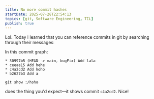 ```yaml
---
title: No more commit hashes
startDate: 2025-07-28T22:54:13
topics: [git, Software Engineering, TIL]
publish: true
---
```


Lol. Today I learned that you can reference commits in git by searching through their messages:

In this commit graph:

```shell
* 30997b5 (HEAD -> main, bugFix) Add lala
* ceeae15 Add hehe
* c4a2cd2 Add hoho
* b2627b3 Add a
```

```shell
git show :/hoho
```

does the thing you'd expect—it shows commit `c4a2cd2`. Nice!
